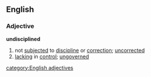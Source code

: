 ==English==
===Adjective===
'''undisciplined'''
#not [[subjected]] to [[discipline]] or [[correction]]; [[uncorrected]]
#[[lacking]] in [[control]]; [[ungoverned]]
[[category:English adjectives]]